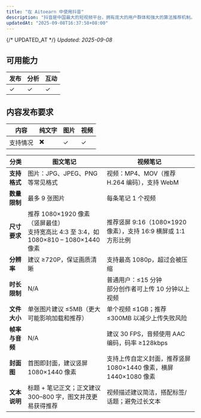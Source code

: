 ```yaml
---
title: "在 Aitoearn 中使用抖音"
description: "抖音是中国最大的短视频平台，拥有庞大的用户群体和强大的算法推荐机制。通过 Aitoearn，您可以高效管理抖音内容创作和发布。"
updatedAt: "2025-09-08T16:37:58+08:00"
---
```

{/* UPDATED_AT */}
_Updated: 2025-09-08_

## 可用能力

| **发布** | **分析** | **互动** |
| --- | --- | --- |
| ✓ | ✓ | ✓ |

## 内容发布要求

| 内容 | 纯文字 | 图片 | 视频 |
| --- | --- | --- | --- |
| 支持情况 | ✖️ | ✓ | ✓ |

| 分类 | 图文笔记 | 视频笔记 |
| --- | --- | --- |
| **支持格式** | 图片：JPG、JPEG、PNG 等常见格式 | 视频：MP4、MOV（推荐 H.264 编码），支持 WebM |
| **数量限制** | 最多 9 张图片 | 每条笔记 1 个视频 |
| **尺寸要求** | 推荐 1080×1920 像素（竖屏最佳）<br />支持宽高比 4:3 至 3:4，如 1080×810 – 1080×1440 像素 | 推荐竖屏 9:16（1080×1920 像素），支持 16:9 横屏或 1:1 方形比例 |
| **分辨率** | 建议 ≥720P，保证画质清晰 | 支持最高 1080p，超过会被压缩 |
| **时长限制** | N/A | 普通用户：≤15 分钟<br />部分创作者可上传 10 分钟以上视频 |
| **文件大小** | 单张图片建议 ≤5MB（更大可能影响加载和推荐） | 单个视频 ≤1GB；推荐 ≤300MB 以减少上传失败风险 |
| **帧率与音频** | N/A | 建议 30 FPS，音频使用 AAC 编码，码率 ≥128kbps |
| **封面图** | 首图即封面，建议竖屏 1080×1440 像素 | 支持上传自定义封面，推荐竖屏 1080×1440 像素，横屏 1440×1080 像素 |
| **文本说明** | 标题 + 笔记正文；正文建议 300–800 字，图文并茂更易获得推荐 | 视频描述建议简洁，搭配标签/话题；避免过长文本 |

